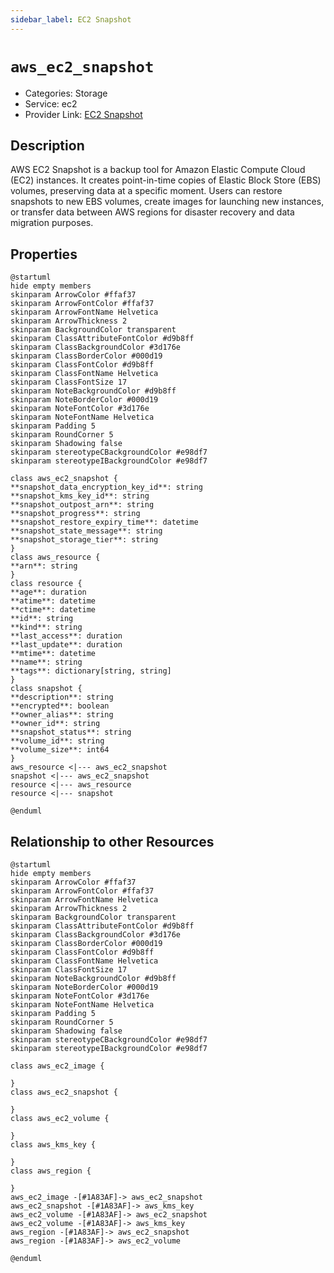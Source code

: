 ```yaml
---
sidebar_label: EC2 Snapshot
---
```


# `aws_ec2_snapshot`

- Categories: Storage
- Service: ec2
- Provider Link: [EC2 Snapshot](https://docs.aws.amazon.com/AWSEC2/latest/UserGuide/EBSSnapshots.html)

## Description

AWS EC2 Snapshot is a backup tool for Amazon Elastic Compute Cloud (EC2) instances. It creates point-in-time copies of Elastic Block Store (EBS) volumes, preserving data at a specific moment. Users can restore snapshots to new EBS volumes, create images for launching new instances, or transfer data between AWS regions for disaster recovery and data migration purposes.

## Properties

<ZoomPanPinch>

```kroki imgType="plantuml" imgAlt="Diagram of EC2 Snapshot data model"
@startuml
hide empty members
skinparam ArrowColor #ffaf37
skinparam ArrowFontColor #ffaf37
skinparam ArrowFontName Helvetica
skinparam ArrowThickness 2
skinparam BackgroundColor transparent
skinparam ClassAttributeFontColor #d9b8ff
skinparam ClassBackgroundColor #3d176e
skinparam ClassBorderColor #000d19
skinparam ClassFontColor #d9b8ff
skinparam ClassFontName Helvetica
skinparam ClassFontSize 17
skinparam NoteBackgroundColor #d9b8ff
skinparam NoteBorderColor #000d19
skinparam NoteFontColor #3d176e
skinparam NoteFontName Helvetica
skinparam Padding 5
skinparam RoundCorner 5
skinparam Shadowing false
skinparam stereotypeCBackgroundColor #e98df7
skinparam stereotypeIBackgroundColor #e98df7

class aws_ec2_snapshot {
**snapshot_data_encryption_key_id**: string
**snapshot_kms_key_id**: string
**snapshot_outpost_arn**: string
**snapshot_progress**: string
**snapshot_restore_expiry_time**: datetime
**snapshot_state_message**: string
**snapshot_storage_tier**: string
}
class aws_resource {
**arn**: string
}
class resource {
**age**: duration
**atime**: datetime
**ctime**: datetime
**id**: string
**kind**: string
**last_access**: duration
**last_update**: duration
**mtime**: datetime
**name**: string
**tags**: dictionary[string, string]
}
class snapshot {
**description**: string
**encrypted**: boolean
**owner_alias**: string
**owner_id**: string
**snapshot_status**: string
**volume_id**: string
**volume_size**: int64
}
aws_resource <|--- aws_ec2_snapshot
snapshot <|--- aws_ec2_snapshot
resource <|--- aws_resource
resource <|--- snapshot

@enduml
```

</ZoomPanPinch>

## Relationship to other Resources

<ZoomPanPinch>

```kroki imgType="plantuml" imgAlt="Diagram of EC2 Snapshot resource relationships"
@startuml
hide empty members
skinparam ArrowColor #ffaf37
skinparam ArrowFontColor #ffaf37
skinparam ArrowFontName Helvetica
skinparam ArrowThickness 2
skinparam BackgroundColor transparent
skinparam ClassAttributeFontColor #d9b8ff
skinparam ClassBackgroundColor #3d176e
skinparam ClassBorderColor #000d19
skinparam ClassFontColor #d9b8ff
skinparam ClassFontName Helvetica
skinparam ClassFontSize 17
skinparam NoteBackgroundColor #d9b8ff
skinparam NoteBorderColor #000d19
skinparam NoteFontColor #3d176e
skinparam NoteFontName Helvetica
skinparam Padding 5
skinparam RoundCorner 5
skinparam Shadowing false
skinparam stereotypeCBackgroundColor #e98df7
skinparam stereotypeIBackgroundColor #e98df7

class aws_ec2_image {

}
class aws_ec2_snapshot {

}
class aws_ec2_volume {

}
class aws_kms_key {

}
class aws_region {

}
aws_ec2_image -[#1A83AF]-> aws_ec2_snapshot
aws_ec2_snapshot -[#1A83AF]-> aws_kms_key
aws_ec2_volume -[#1A83AF]-> aws_ec2_snapshot
aws_ec2_volume -[#1A83AF]-> aws_kms_key
aws_region -[#1A83AF]-> aws_ec2_snapshot
aws_region -[#1A83AF]-> aws_ec2_volume

@enduml
```

</ZoomPanPinch>
